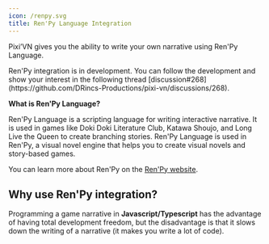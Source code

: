 ```yaml
---
icon: /renpy.svg
title: Ren'Py Language Integration
---
```


Pixi’VN gives you the ability to write your own narrative using Ren'Py Language.

<Callout title="This page is under construction" type="warn">
Ren'Py integration is in development. You can follow the development and show your interest in the following thread [discussion#268](https://github.com/DRincs-Productions/pixi-vn/discussions/268).
</Callout>

**What is Ren'Py Language?**

Ren'Py Language is a scripting language for writing interactive narrative. It is used in games like Doki Doki Literature Club, Katawa Shoujo, and Long Live the Queen to create branching stories. Ren'Py Language is used in Ren'Py, a visual novel engine that helps you to create visual novels and story-based games.

You can learn more about Ren'Py on the [Ren'Py website](https://www.renpy.org/).

## Why use Ren'Py integration?

Programming a game narrative in **Javascript/Typescript** has the advantage of having total development freedom, but the disadvantage is that it slows down the writing of a narrative (it makes you write a lot of code).
